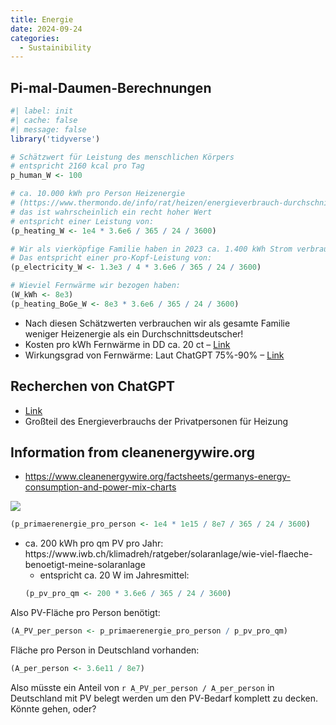 ```yaml
---
title: Energie
date: 2024-09-24
categories:
  - Sustainibility
---
```


## Pi-mal-Daumen-Berechnungen
```r
#| label: init
#| cache: false
#| message: false
library('tidyverse')
```

```r
# Schätzwert für Leistung des menschlichen Körpers
# entspricht 2160 kcal pro Tag
p_human_W <- 100

# ca. 10.000 kWh pro Person Heizenergie 
# (https://www.thermondo.de/info/rat/heizen/energieverbrauch-durchschnittsfamilie/) 
# das ist wahrscheinlich ein recht hoher Wert
# entspricht einer Leistung von:
(p_heating_W <- 1e4 * 3.6e6 / 365 / 24 / 3600)

# Wir als vierköpfige Familie haben in 2023 ca. 1.400 kWh Strom verbraucht
# Das entspricht einer pro-Kopf-Leistung von:
(p_electricity_W <- 1.3e3 / 4 * 3.6e6 / 365 / 24 / 3600)

# Wieviel Fernwärme wir bezogen haben:
(W_kWh <- 8e3)
(p_heating_BoGe_W <- 8e3 * 3.6e6 / 365 / 24 / 3600)

```
* Nach diesen Schätzwerten verbrauchen wir als gesamte Familie weniger Heizenergie als ein Durchschnittsdeutscher!
* Kosten pro kWh Fernwärme in DD ca. 20 ct -- [Link](https://www.drewag.de/wps/portal/drewag/cms/menu_main/privatkunden/waerme/tarife/fernwaerme)
* Wirkungsgrad von Fernwärme: Laut ChatGPT 75%-90% -- [Link](https://chatgpt.com/share/66f4fff0-d55c-8013-9544-dadcf72a8270)

## Recherchen von ChatGPT
* [Link](https://chatgpt.com/share/66f26e23-4188-8013-af74-26280eb12039)
* Großteil des Energieverbrauchs der Privatpersonen für Heizung


## Information from cleanenergywire.org
* [https://www.cleanenergywire.org/factsheets/germanys-energy-consumption-and-power-mix-charts](https://www.cleanenergywire.org/factsheets/germanys-energy-consumption-and-power-mix-charts)

![](fig11-final-energy-consumption-consumer-group-1990-2022.png)


```r
(p_primaerenergie_pro_person <- 1e4 * 1e15 / 8e7 / 365 / 24 / 3600)
```

* ca. 200 kWh pro qm PV pro Jahr: https://www.iwb.ch/klimadreh/ratgeber/solaranlage/wie-viel-flaeche-benoetigt-meine-solaranlage
  * entspricht ca. 20 W im Jahresmittel:
```r
(p_pv_pro_qm <- 200 * 3.6e6 / 365 / 24 / 3600)
```

Also PV-Fläche pro Person benötigt:
```r
(A_PV_per_person <- p_primaerenergie_pro_person / p_pv_pro_qm)
```

Fläche pro Person in Deutschland vorhanden:
```r
(A_per_person <- 3.6e11 / 8e7)
```

Also müsste ein Anteil von  `r A_PV_per_person / A_per_person` in Deutschland mit PV belegt werden um den PV-Bedarf komplett zu decken. Könnte gehen, oder?


